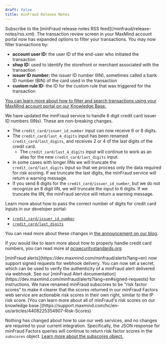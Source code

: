 ```yaml
---
draft: false
title: minFraud Release Notes
---
```


<Alert type="info">
Subscribe to the [minFraud release notes RSS feed](/minfraud/release-notes/rss.xml).
</Alert>

<ReleaseNote date="2022-03-01" title="Expanded filtering options in the account portal for minFraud transactions">
The transaction review screen in your MaxMind account portal now has expanded
options to filter your transactions. You may now filter transactions by:

- **account user ID:** the user ID of the end-user who initiated the transaction
- **shop ID:** used to identify the storefront or merchant associated with the
transaction
- **issuer ID number:** the issuer ID number (IIN), sometimes called a bank ID
number (BIN) of the card used in the transaction
- **custom rule ID:** the ID for the custom rule that was triggered for the
transaction

[You can learn more about how to filter and search transactions using your
MaxMind account portal on our Knowledge Base.](https://support.maxmind.com/hc/en-us/articles/4408755037851-Search-the-Log-of-my-minFraud-Transactions)

</ReleaseNote>

<ReleaseNote date="2022-01-31" title="minFraud services now handle 8 digit IINs">
We have updated the minFraud service to handle 8 digit credit card issuer ID
numbers (IINs). These are non-breaking changes.

- The `credit_card/issuer_id_number` input can now receive 6 or 8 digits.
- The `credit_card/last_4_digits` input has been renamed
`credit_card/last_digits`, and receives 2 or 4 of the last digits of the credit
card.
  - The `credit_card/last_4_digits` input will continue to work as an alias for
  the new `credit_card/last_digits` input.
- In some cases with longer IINs we will truncate the `credit_card/last_digits`
input so that we process only the data required for risk scoring. If we truncate
the last digits, the minFraud service will return a warning message.
- If you send 8 digits for the `credit_card/issuer_id_number`, but we do not
recognize an 8 digit IIN, we will truncate the input to 6 digits. If we truncate
the IIN, the minFraud service will return a warning message.

Learn more about how to pass the correct number of digits for credit card inputs
in our developer portal:
- [`credit_card/issuer_id_number`](https://dev.maxmind.com/minfraud/api-documentation/requests?lang=en#schema--request--credit-card__issuer_id_number)
- [`credit_card/last_digits`](https://dev.maxmind.com/minfraud/api-documentation/requests?lang=en#schema--request--credit-card__last_digits)

You can read more about these changes in [the announcement on our
blog](https://blog.maxmind.com/2022/01/minfraud-now-supports-8-digit-iins).

If you would like to learn more about how to properly handle credit card
numbers, you can read more at [pcisecuritystandards.org](https://pcisecuritystandards.org).
</ReleaseNote>

<ReleaseNote date="2022-01-14" title="minFraud alerts webhook now supports signed requests">
[minFraud alerts](https://dev.maxmind.com/minfraud/alerts?lang=en) now support
signed requests for webhook delivery. You can now set a secret, which can be
used to verify the authenticity of a minFraud alert delivered via webhook. See
our [minFraud Alert
documentation](https://dev.maxmind.com/minfraud/alerts?lang=en#signed-requests)
for instructions.
</ReleaseNote>

<ReleaseNote date="2022-01-10" title="minFraud subscores are now minFraud risk factor scores">
We have renamed minFraud subscores to be "risk factor scores" to make it clearer
that the scores returned in our minFraud Factors web service are actionable risk
scores in their own right, similar to the IP risk score. [You can learn more
about all of minFraud's risk scores on our knowledge
base.](https://support.maxmind.com/hc/en-us/articles/4408225354907-Risk-Scores)

Nothing has changed about how to use our web services, and no changes are
required to your current integration. Specifically, the JSON response for
minFraud Factors queries will continue to return risk factor scores in the
`subscores` object. [Learn more about the subscores
object.](/minfraud/api-documentation/responses?lang=en#schema--response--subscores)
</ReleaseNote>
